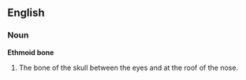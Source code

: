{{wikipedia}}
==English==
===Noun===
'''Ethmoid bone'''

#The bone of the skull between the eyes and at the roof of the nose.